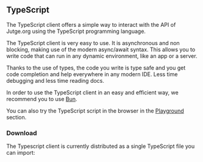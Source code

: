 
## TypeScript

The TypeScript client offers a simple way to interact with the API of Jutge.org using the TypeScript programming language.

The TypeScript client is very easy to use. It is asynchronous and non blocking, making use of the modern async/await syntax. This allows you to write code that can run in any dynamic environment, like an app or a server.

Thanks to the use of types, the code you write is type safe and you get
code completion and help everywhere in any modern IDE. Less time
debugging and less time reading docs.

In order to use the TypeScript client in an easy and efficient way, we
recommend you to use [Bun](https://bun.sh/).

You can also try the TypeScript script in the browser in the [Playground](/playground) section.

### Download

The Typescript client is currently distributed as a single TypeScript file you can import:

<DownloadClientButton 
    href="/clients/download/typescript"
    title="Download Typescript client" />


